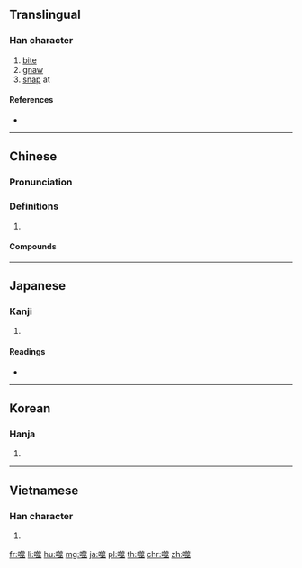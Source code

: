 ==Translingual==

===Han character===
{{Han char|rn=30|rad=口|as=13|sn=16|four=68018|canj=RHMO|ids=⿰口筮}}

# [[bite]]
# [[gnaw]]
# [[snap]] at

====References====
* {{Han ref|kx=0210.100|dkj=04382|dj=0433.010|hdz=10692.050|uh=566C|ud=22124|bh=BEBD|bd=48829}}

----

==Chinese==
{{zh-forms}}

===Pronunciation===
{{zh-pron
|m=shì
|c=sai6
|mc=y
|oc=y
|cat=
}}

===Definitions===
{{zh-hanzi}}

# {{rfdef|zh}}

====Compounds====
{{zh-der|侵噬|反噬|吞噬|吞噬細胞|啖噬|噬人菌|噬指棄薪|噬膚|噬臍|噬臍何及|噬臍無及|噬臍莫及|噬菌體|擇肥而噬|狼吞虎噬|貓噬鸚鵡|鯨吞虎噬}}

----

==Japanese==

===Kanji===
{{ja-kanji|grade=|rs=口13}}

# {{defn|lang=ja|sort=口13}}

====Readings====
* {{ja-readings|on=[[ぜい]] (zei)|kun=[[かむ]] (kamu)}}

----

==Korean==

===Hanja===
{{ko-hanja|hangeul=서|rv=seo|mr=sŏ}}

# {{defn|lang=ko|sort=口13}}

----

==Vietnamese==

===Han character===
{{vi-hantu|[[phè]]|rs=口13}}

# {{defn|lang=vi|sort=口13}}

[[fr:噬]]
[[li:噬]]
[[hu:噬]]
[[mg:噬]]
[[ja:噬]]
[[pl:噬]]
[[th:噬]]
[[chr:噬]]
[[zh:噬]]